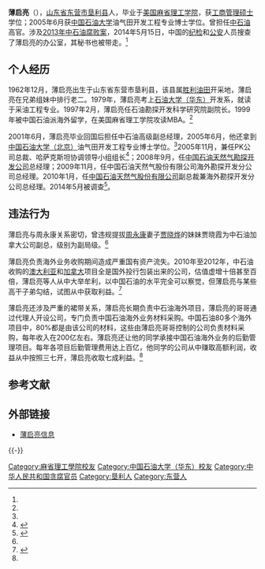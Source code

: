 {{Infobox person
|姓名       = 薄启亮
|出生日期   = 1962年12月
|出生地     = {{PRC}}[[山东省|山东省]][[东营市|东营市]][[垦利县|垦利县]]
|国籍       = {{PRC}}
|籍贯       = 
|教育程度   = 博士
|母校       = [[中国石油大学|中国石油大学]]、[[麻省理工学院|麻省理工学院]]
|职业       = 曾任[[中石油|中石油]]高官
|配偶      =
|子女      = 
|政党      = {{CPC}}
|宗教信仰  = 无信仰
|知名原因  = 涉及腐败被捕
}}

'''薄启亮'''（{{bd|1962年|12月||}}），[[山东省|山东省]][[东营市|东营市]][[垦利县|垦利县]]人，毕业于[[美国|美国]][[麻省理工学院|麻省理工学院]]，获[[工商管理硕士|工商管理硕士]]学位；2005年6月获[[中国石油大学|中国石油大学]]油气田开发工程专业博士学位。曾担任[[中石油|中石油]]高官。涉及[[2013年中石油腐败案|2013年中石油腐败案]]，2014年5月15日，中国的[[纪检|纪检]]和[[公安|公安]]人员搜查了薄启亮的办公室，其秘书也被带走。<ref name="bqlsh" />

== 个人经历 ==
1962年12月，薄启亮出生于山东省东营市垦利县，该县属[[胜利油田|胜利油田]]开采地，薄启亮在兄弟组妹中排行老二。1979年，薄启亮考上[[中国石油大学|石油大学（华东）]]开发系，就读于采油工程专业。1997年2月，薄启亮任石油勘探开发科学研究院副院长。1999年被中国石油派海外留学，在美国麻省理工学院攻读MBA。<ref name="bqlsh" />

2001年6月，薄启亮毕业回国后担任中石油高级副总经理，2005年6月，他还拿到[[中国石油大学（北京）|中国石油大学（北京）]]油气田开发工程专业博士学位。<ref name="bqlsh"/>2005年11月，兼任PK公司总裁、哈萨克斯坦协调领导小组组长<ref>{{cite news|title=中石油副总裁薄启亮被查 公司称其已调职|url=http://news.163.com/14/0517/03/9SDTAOTI00014AED.html|accessdate=2014-05-17|newspaper=网易|archive-url=https://web.archive.org/web/20140517180802/http://news.163.com/14/0517/03/9SDTAOTI00014AED.html|archive-date=2014-05-17|dead-url=yes}}</ref>；2008年9月，任[[中国石油天然气勘探开发公司|中国石油天然气勘探开发公司]]总经理；2009年11月，任中国石油天然气股份有限公司海外勘探开发分公司总经理。2010年1月，任[[中国石油天然气股份有限公司|中国石油天然气股份有限公司]]副总裁兼海外勘探开发分公司总经理。2014年5月被调查<ref>{{cite news |title = 中石油副总裁薄启亮被查 职务变动公告延迟21天 |url = http://news.163.com/14/0517/07/9SEBP9TN00014AED.html |accessdate = 2014-05-17 |newspaper = 网易 |archive-date = 2014-05-17 |archive-url = https://web.archive.org/web/20140517180811/http://news.163.com/14/0517/07/9SEBP9TN00014AED.html |dead-url = no }}</ref>。

== 违法行为 ==
薄启亮与周永康关系密切，曾违规提拔[[周永康|周永康]]妻子[[贾晓烨|贾晓烨]]的妹妹贾晓霞为中石油加拿大公司副总，级别为副局级。<ref name="bqlsh"/>

薄启亮负责海外业务收购期间造成严重国有资产流失。2010年至2012年，中石油收购的[[澳大利亚|澳大利亚]]和[[加拿大|加拿大]]项目全是国外投行包装出来的公司，估值虚增十倍甚至百倍，薄启亮等人从中大举牟利，以中国石油的水平完全可以察觉，但薄启亮与某些高干子弟勾结，试图从中获取利益。<ref name="bqlsh">{{cite web |url=http://business.sohu.com/s2014/jrzj302/index.shtml |title=周家阴影下的薄启亮 |publisher=搜狐 |date=2014-05-17 |accessdate=2014-05-18 |archive-date=2014-05-19 |archive-url=https://web.archive.org/web/20140519022951/http://business.sohu.com/s2014/jrzj302/index.shtml |dead-url=no }}</ref>

薄启亮还涉及严重的裙带关系，薄启亮长期负责中石油海外项目，薄启亮的哥哥通过代理人开设公司，专门负责中国石油海外业务材料采购。中国石油80多个海外项目中，80%都是由该公司的材料，这些由薄启亮哥哥控制的公司负责材料采购，每年收入在200亿左右。薄启亮还让他的同学承接中国石油海外业务的后勤管理项目。每年各项目后勤管理费用达上百亿，他同学的公司从中赚取高额利润，收益从中按照三七开，薄启亮收取七成利益。<ref name="bqlsh" />

== 参考文献 ==
{{Reflist|2}}

== 外部链接 ==
* [https://web.archive.org/web/20140519040710/http://renwu.hexun.com/figure_6882.shtml 薄启亮信息]

{{-}}
{{周永康}}

{{DEFAULTSORT:Bó Qǐliàng}}
[[Category:麻省理工學院校友|Category:麻省理工學院校友]]
[[Category:中国石油大学（华东）校友|Category:中国石油大学（华东）校友]]
[[Category:中华人民共和国贪腐官员|Category:中华人民共和国贪腐官员]]
[[Category:垦利人|Category:垦利人]]
[[Category:东营人|Category:东营人]]